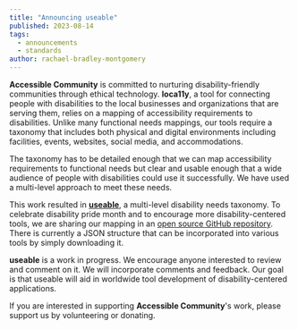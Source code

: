 ```yaml
---
title: "Announcing useable"
published: 2023-08-14
tags:
  - announcements
  - standards
author: rachael-bradley-montgomery
---
```



**Accessible Community** is committed to nurturing disability-friendly communities through ethical technology. **loca11y**, a tool for connecting people with disabilities to the local businesses and organizations that are serving them, relies on a mapping of accessibility requirements to disabilities. Unlike many functional needs mappings, our tools require a taxonomy that includes both physical and digital environments including facilities, events, websites, social media, and accommodations.

The taxonomy has to be detailed enough that we can map accessibility requirements to functional needs but clear and usable enough that a wide audience of people with disabilities could use it successfully. We have used a multi-level approach to meet these needs.

This work resulted in [**useable**](https://accessiblecommunity.org/useable "useable"), a multi-level disability needs taxonomy. To celebrate disability pride month and to encourage more disability-centered tools, we are sharing our mapping in an [open source GitHub repository](https://github.com/accessiblecommunity/useable). There is currently a JSON structure that can be incorporated into various tools by simply downloading it.

**useable** is a work in progress. We encourage anyone interested to review and comment on it. We will incorporate comments and feedback. Our goal is that useable will aid in worldwide tool development of disability-centered applications.

If you are interested in supporting **Accessible Community**'s work, please support us by volunteering or donating.
